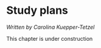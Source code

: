 
# Study plans

*Written by Carolina Kuepper-Tetzel*

::: {.callout-caution}
This chapter is under construction
:::
